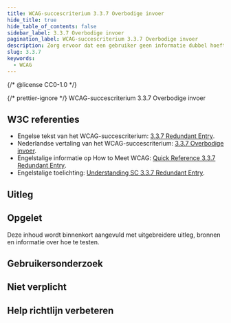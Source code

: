 ```yaml
---
title: WCAG-succescriterium 3.3.7 Overbodige invoer
hide_title: true
hide_table_of_contents: false
sidebar_label: 3.3.7 Overbodige invoer
pagination_label: WCAG-succescriterium 3.3.7 Overbodige invoer
description: Zorg ervoor dat een gebruiker geen informatie dubbel hoeft in te vullen in een formulier.
slug: 3.3.7
keywords:
  - WCAG
---
```


{/* @license CC0-1.0 */}


{/* prettier-ignore */}
<WcagHeadingGroup level={1} conformanceLevel="Niveau A">WCAG-succescriterium 3.3.7 Overbodige invoer</WcagHeadingGroup>

## W3C referenties

- Engelse tekst van het WCAG-succescriterium: [<span lang="en">3.3.7 Redundant Entry</span>](https://www.w3.org/TR/WCAG22/#redundant-entry).
- Nederlandse vertaling van het WCAG-succescriterium: [3.3.7 Overbodige invoer](https://www.w3.org/Translations/WCAG22-nl/#redundant-entry).
- Engelstalige informatie op <span lang="en">How to Meet WCAG</span>: [<span lang="en">Quick Reference 3.3.7 Redundant Entry</span>](https://www.w3.org/WAI/WCAG22/quickref/#redundant-entry).
- Engelstalige toelichting: [<span lang="en">Understanding SC 3.3.7 Redundant Entry</span>](https://www.w3.org/WAI/WCAG22/Understanding/redundant-entry.html).

## Uitleg

<Summary />

## Opgelet

Deze inhoud wordt binnenkort aangevuld met uitgebreidere uitleg, bronnen en informatie over hoe te testen.

## Gebruikersonderzoek

<CTAGebruikersonderzoek />

## Niet verplicht

<SpotlightSection>
  <Markdown omitH1 headinglevel={3}>
    <Disclaimer />
  </Markdown>
</SpotlightSection>

## Help richtlijn verbeteren

<Markdown omitH1 headinglevel={3}>
  <WCAGFooterInfo />
</Markdown>
